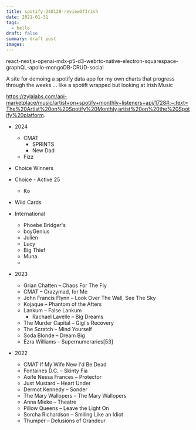 ```yaml
---
title: spotify-240128-reviewOfIrish
date: 2021-01-31
tags:
  - hello
draft: false
summary: draft post
images:
---
```


react-nextjs-openai-mdx-p5-d3-webrtc-native-electron-squarespace-graphQL-apollo-mongoDB-CRUD-social

A site for demoing a spotify data app for my own charts that progress through the weeks ... like a spotift wrapped but looking at Irish Music

https://zylalabs.com/api-marketplace/music/artist+on+spotify+monthly+listeners+api/1728#:~:text=The%20Artist%20on%20Spotify%20Monthly,artist%20on%20the%20Spotify%20platform.


- 2024
  - CMAT
	- SPRINTS
	- New Dad
  - Fizz
- Choice Winners
- Choice - Active 25
	- Ko
- Wild Cards
- International
	- Phoebe Bridger's
	- boyGenius
	- Julien
	- Lucy
	- Big Thief
	- Muna
	- 



- 2023
	- Grian Chatten – Chaos For The Fly
	- CMAT – Crazymad, for Me
	- John Francis Flynn – Look Over The Wall, See The Sky
	- Kojaque – Phantom of the Afters
	- Lankum – False Lankum
		- Rachael Lavelle – Big Dreams
	- The Murder Capital – Gigi's Recovery
	- The Scratch – Mind Yourself
	- Soda Blonde – Dream Big
	- Ezra Williams – Supernumeraries[53]


- 2022
	- CMAT	If My Wife New I'd Be Dead	
	- Fontaines D.C. – Skinty Fia
	- Aoife Nessa Frances – Protector
	- Just Mustard – Heart Under
	- Dermot Kennedy – Sonder
	- The Mary Wallopers – The Mary Wallopers
	- Anna Mieke – Theatre
	- Pillow Queens – Leave the Light On
	- Sorcha Richardson – Smiling Like an Idiot
	- Thumper – Delusions of Grandeur